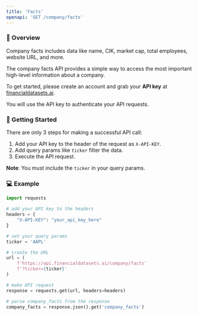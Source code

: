 ```yaml
---
title: 'Facts'
openapi: 'GET /company/facts'
---
```


### 👋  Overview
Company facts includes data like name, CIK, market cap, total employees, website URL, and more.

The company facts API provides a simple way to access the most important high-level information about a company.

To get started, please create an account and grab your <b>API key</b> at [financialdatasets.ai](https://financialdatasets.ai).

You will use the API key to authenticate your API requests.

###  🚀  Getting Started
There are only 3 steps for making a successful API call:
1. Add your API key to the header of the request as `X-API-KEY`.
2. Add query params like `ticker` filter the data.
3. Execute the API request.

**Note**: You must include the `ticker` in your query params.

### 💻  Example

```python Company Facts
import requests

# add your API key to the headers
headers = {
    "X-API-KEY": "your_api_key_here"
}

# set your query params
ticker = 'AAPL'

# create the URL
url = (
    f'https://api.financialdatasets.ai/company/facts'
    f'?ticker={ticker}'
)

# make API request
response = requests.get(url, headers=headers)

# parse company_facts from the response
company_facts = response.json().get('company_facts')
```
